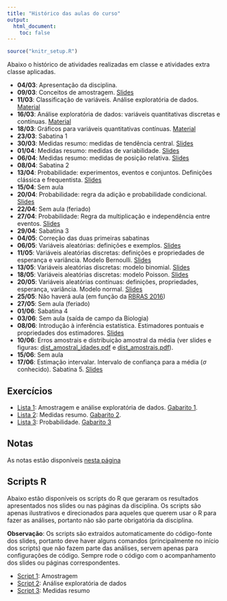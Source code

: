 ```yaml
---
title: "Histórico das aulas do curso"
output:
  html_document:
    toc: false
---
```


```r
source("knitr_setup.R")
```

Abaixo o histórico de atividades realizadas em classe e atividades extra
classe aplicadas.

- **04/03**: Apresentação da disciplina.
- **09/03**: Conceitos de amostragem. [Slides](01_introducao_e_amostragem/01_Introducao_a_Estatistica_e_amostragem.pdf)
- **11/03**: Classificação de variáveis. Análise exploratória de dados. [Material](02_Analise_Exploratoria_de_Dados.html)
- **16/03**: Análise exploratória de dados: variáveis quantitativas
  discretas e contínuas. [Material](02_Analise_Exploratoria_de_Dados.html)
- **18/03**: Gráficos para variáveis quantitativas contínuas. [Material](02_Analise_Exploratoria_de_Dados.html)
- **23/03**: Sabatina 1
- **30/03**: Medidas resumo: medidas de tendência central.
  [Slides](03_Medidas_resumo/03_Medidas_resumo.pdf)
- **01/04**: Medidas resumo: medidas de variabilidade.
  [Slides](03_Medidas_resumo/03_Medidas_resumo.pdf)
- **06/04**: Medidas resumo: medidas de posição relativa.
  [Slides](03_Medidas_resumo/03_Medidas_resumo.pdf)
- **08/04**: Sabatina 2
- **13/04**: Probabilidade: experimentos, eventos e conjuntos.
  Definições clássica e frequentista.
  [Slides](04_Probabilidade/04_Probabilidade.pdf)
- **15/04**: Sem aula
- **20/04**: Probabilidade: regra da adição e probabilidade condicional.
  [Slides](04_Probabilidade/04_Probabilidade.pdf)
- **22/04**: Sem aula (feriado)
- **27/04**: Probabilidade: Regra da multiplicação e independência entre
  eventos. [Slides](04_Probabilidade/04_Probabilidade.pdf)
- **29/04**: Sabatina 3
- **04/05**: Correção das duas primeiras sabatinas
- **06/05**: Variáveis aleatórias: definições e exemplos.
  [Slides](05_Variaveis_aleatorias/05_Variaveis_Aleatorias.pdf)
- **11/05**: Variáveis aleatórias discretas: definições e propriedades
  de esperança e variância. Modelo Bernoulli.
  [Slides](05_Variaveis_aleatorias/05_Variaveis_Aleatorias.pdf)
- **13/05**: Variáveis aleatórias discretas: modelo binomial.
  [Slides](05_Variaveis_aleatorias/05_Variaveis_Aleatorias.pdf)
- **18/05**: Variáveis aleatórias discretas: modelo Poisson.
  [Slides](05_Variaveis_aleatorias/05_Variaveis_Aleatorias.pdf)
- **20/05**: Variáveis aleatórias contínuas: definições, propriedades,
  esperança, variância. Modelo normal.
  [Slides](05_Variaveis_aleatorias/05_Variaveis_Aleatorias.pdf)
- **25/05**: Não haverá aula (em função da [RBRAS 2016])
- **27/05**: Sem aula (feriado)
- **01/06**: Sabatina 4
- **03/06**: Sem aula (saída de campo da Biologia)
- **08/06**: Introdução à inferência estatística. Estimadores pontuais e
  propriedades dos estimadores.
  [Slides](06_Estimacao_pontual/06_Estimacao_pontual.pdf)
- **10/06**: Erros amostrais e distribuição amostral da média (ver
  slides e figuras:
  [dist_amostral_idades.pdf](06_Estimacao_pontual/dist_amostral_idades.pdf)
  e [dist_amostrais.pdf](06_Estimacao_pontual/dist_amostrais.pdf)).
- **15/06**: Sem aula
- **17/06**: Estimação intervalar. Intervalo de confiança para a média
  ($\sigma$ conhecido). Sabatina 5.
  [Slides](07_Estimacao_intervalar/07_Estimacao_intervalar.pdf)

## Exercícios

- [Lista 1][]: Amostragem e análise exploratória de dados. [Gabarito 1][].
- [Lista 2][]: Medidas resumo. [Gabarito 2][].
- [Lista 3][]: Probabilidade. [Gabarito 3][]

[Lista 1]: exercicios/01_Amostragem_e_Exploratoria.pdf
[Gabarito 1]: exercicios/01_Amostragem_e_Exploratoria_GABARITO.pdf
[Lista 2]: exercicios/03_Medidas_resumo.pdf
[Gabarito 2]: exercicios/03_Medidas_resumo_GABARITO.pdf
[Lista 3]: exercicios/04_Probabilidade.pdf
[Gabarito 3]: exercicios/04_Probabilidade_GABARITO.pdf

## Notas

As notas estão disponíveis [nesta página](notas.html)

## Scripts R

Abaixo estão disponíveis os scripts do R que geraram os resultados
apresentados nos slides ou nas páginas da disciplina. Os scripts são
apenas ilustrativos e direcionados para aqueles que querem usar o R para
fazer as análises, portanto não são parte obrigatória da disciplina.

**Observação**: Os scripts são extraídos automaticamente do código-fonte
dos slides, portanto deve haver alguns comandos (principalmente no
início dos scripts) que não fazem parte das análises, servem apenas para
configurações de código. Sempre rode o código com o acompanhamento dos
slides ou páginas correspondentes.

- [Script 1][]: Amostragem
- [Script 2][]: Análise exploratória de dados
- [Script 3][]: Medidas resumo

[Script 1]: 01_introducao_e_amostragem/script_amostragem.R
[Script 2]: 02_Analise_Exploratoria_de_Dados.R
[Script 3]: 03_Medidas_resumo/03_Medidas_resumo.R

[RBRAS 2016]: http://rbras2016.ufba.br/pt
